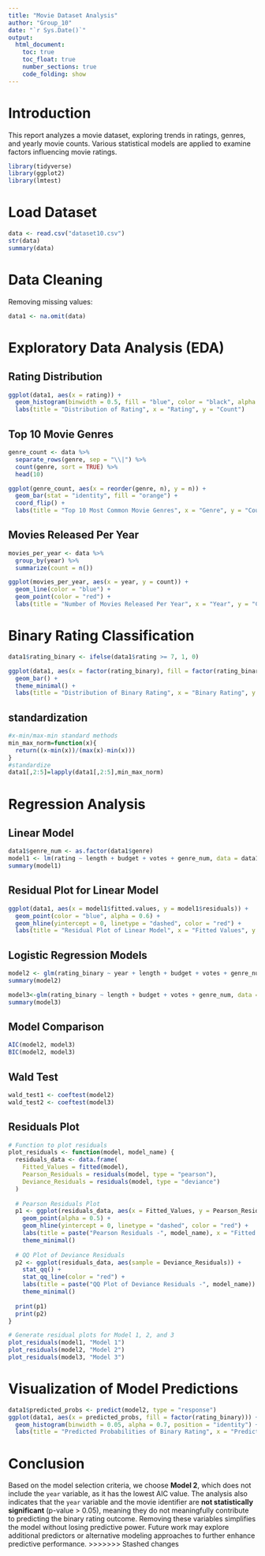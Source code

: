 ```yaml
---
title: "Movie Dataset Analysis"
author: "Group_10"
date: "`r Sys.Date()`"
output:
  html_document:
    toc: true
    toc_float: true
    number_sections: true
    code_folding: show
---
```


# Introduction

This report analyzes a movie dataset, exploring trends in ratings, genres, and yearly movie counts. Various statistical models are applied to examine factors influencing movie ratings.

```r
library(tidyverse)
library(ggplot2)
library(lmtest)
```

# Load Dataset

```r
data <- read.csv("dataset10.csv")
str(data)
summary(data)
```

# Data Cleaning

Removing missing values:

```r
data1 <- na.omit(data)
```

# Exploratory Data Analysis (EDA)

## Rating Distribution

```r
ggplot(data1, aes(x = rating)) +
  geom_histogram(binwidth = 0.5, fill = "blue", color = "black", alpha = 0.7) +
  labs(title = "Distribution of Rating", x = "Rating", y = "Count")
```

## Top 10 Movie Genres

```r
genre_count <- data %>%
  separate_rows(genre, sep = "\\|") %>%
  count(genre, sort = TRUE) %>%
  head(10)

ggplot(genre_count, aes(x = reorder(genre, n), y = n)) +
  geom_bar(stat = "identity", fill = "orange") +
  coord_flip() +
  labs(title = "Top 10 Most Common Movie Genres", x = "Genre", y = "Count")
```

## Movies Released Per Year

```r
movies_per_year <- data %>%
  group_by(year) %>%
  summarize(count = n())

ggplot(movies_per_year, aes(x = year, y = count)) +
  geom_line(color = "blue") +
  geom_point(color = "red") +
  labs(title = "Number of Movies Released Per Year", x = "Year", y = "Count")
```

# Binary Rating Classification

```r
data1$rating_binary <- ifelse(data1$rating >= 7, 1, 0)

ggplot(data1, aes(x = factor(rating_binary), fill = factor(rating_binary))) +
  geom_bar() +
  theme_minimal() +
  labs(title = "Distribution of Binary Rating", x = "Binary Rating", y = "Count")
```

## standardization

```r
#x-min/max-min standard methods
min_max_norm=function(x){
  return((x-min(x))/(max(x)-min(x)))
}
#standardize
data1[,2:5]=lapply(data1[,2:5],min_max_norm)
```

# Regression Analysis

## Linear Model

```r
data1$genre_num <- as.factor(data1$genre)
model1 <- lm(rating ~ length + budget + votes + genre_num, data = data1)
summary(model1)
```

## Residual Plot for Linear Model

```r
ggplot(data1, aes(x = model1$fitted.values, y = model1$residuals)) +
  geom_point(color = "blue", alpha = 0.6) +
  geom_hline(yintercept = 0, linetype = "dashed", color = "red") +
  labs(title = "Residual Plot of Linear Model", x = "Fitted Values", y = "Residuals")
```

## Logistic Regression Models

```r
model2 <- glm(rating_binary ~ year + length + budget + votes + genre_num, data = data1, family = binomial)
summary(model2)
```

```r
model3<-glm(rating_binary ~ length + budget + votes + genre_num, data = data1, family = binomial)
summary(model3)
```

## Model Comparison

```r
AIC(model2, model3)
BIC(model2, model3)
```

## Wald Test

```r
wald_test1 <- coeftest(model2)
wald_test2 <- coeftest(model3)
```

## Residuals Plot

```r
# Function to plot residuals
plot_residuals <- function(model, model_name) {
  residuals_data <- data.frame(
    Fitted_Values = fitted(model),
    Pearson_Residuals = residuals(model, type = "pearson"),
    Deviance_Residuals = residuals(model, type = "deviance")
  )
  
  # Pearson Residuals Plot
  p1 <- ggplot(residuals_data, aes(x = Fitted_Values, y = Pearson_Residuals)) +
    geom_point(alpha = 0.5) +
    geom_hline(yintercept = 0, linetype = "dashed", color = "red") +
    labs(title = paste("Pearson Residuals -", model_name), x = "Fitted Values", y = "Pearson Residuals") +
    theme_minimal()
  
  # QQ Plot of Deviance Residuals
  p2 <- ggplot(residuals_data, aes(sample = Deviance_Residuals)) +
    stat_qq() +
    stat_qq_line(color = "red") +
    labs(title = paste("QQ Plot of Deviance Residuals -", model_name)) +
    theme_minimal()
  
  print(p1)
  print(p2)
}

# Generate residual plots for Model 1, 2, and 3
plot_residuals(model1, "Model 1")
plot_residuals(model2, "Model 2")
plot_residuals(model3, "Model 3")
```

# Visualization of Model Predictions

```r
data1$predicted_probs <- predict(model2, type = "response")
ggplot(data1, aes(x = predicted_probs, fill = factor(rating_binary))) +
  geom_histogram(binwidth = 0.05, alpha = 0.7, position = "identity") +
  labs(title = "Predicted Probabilities of Binary Rating", x = "Predicted Probability", y = "Count")
```

# Conclusion

Based on the model selection criteria, we choose **Model 2**, which does not include the `year` variable, as it has the lowest AIC value. The analysis also indicates that the `year` variable and the movie identifier are **not statistically significant** (p-value \> 0.05), meaning they do not meaningfully contribute to predicting the binary rating outcome. Removing these variables simplifies the model without losing predictive power. Future work may explore additional predictors or alternative modeling approaches to further enhance predictive performance. \>\>\>\>\>\>\> Stashed changes
